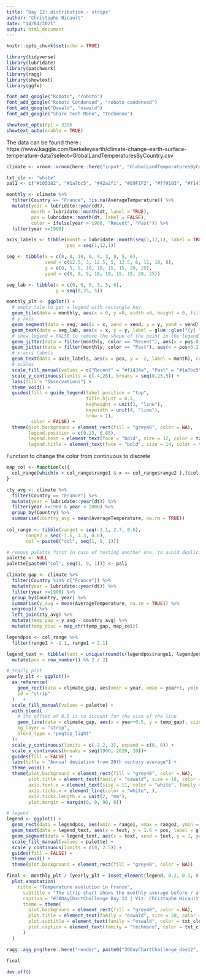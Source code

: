 ```yaml
---
title: "Day 12: distribution - strips"
author: "Christophe Nicault"
date: "14/04/2021"
output: html_document
---
```


```r
knitr::opts_chunk$set(echo = TRUE)
```


```r

library(tidyverse)
library(lubridate)
library(patchwork)
library(ragg)
library(showtext)
library(ggfx)

font_add_google("Roboto", "roboto")
font_add_google("Roboto Condensed", "roboto condensed")
font_add_google("Oswald", "oswald")
font_add_google("Share Tech Mono", "techmono")

showtext_opts(dpi = 320)
showtext_auto(enable = TRUE)
```

The data can be found there :
https://www.kaggle.com/berkeleyearth/climate-change-earth-surface-temperature-data?select=GlobalLandTemperaturesByCountry.csv

```r

climate <- vroom::vroom(here::here("input", "GlobalLandTemperaturesByCountry.csv"))

```


```r

txt_clr <- "white"
pal1 <- c("#105182", "#1a7bc5", "#42a2f1", "#E9F1F2", "#ff9193", "#f1434a", "#c91022", "#8d0613", "#4D030A")

```


```r

monthly <- climate %>%
  filter(Country == "France", !is.na(AverageTemperature)) %>%
  mutate(year = lubridate::year(dt),
         month = lubridate::month(dt, label = TRUE),
         pos = lubridate::month(dt, label = FALSE),
         color = ifelse(year > 1980, "Recent", "Past")) %>%
  filter(year >=1900) 

axis_labels <- tibble(month = lubridate::month(seq(1,12,1), label = TRUE),
                      pos = seq(1,12,1))

seg <- tibble(x = c(0, 0, 10, 0, 9, 3, 8, 5, 6),
              xend = c(12.5, 3, 12.5, 5, 12.5, 6, 11, 10, 8),
              y = c(0, 5, 5, 10, 10, 15, 15, 20, 25),
              yend = c(0, 5, 5, 10, 10, 15, 15, 20, 25))

seg_lab <- tibble(x = c(0, 0, 0, 3, 5, 6),
                  y = seq(0,25, 5))

monthly_plt <- ggplot() +
  # empty tile to get a legend with rectangle key
  geom_tile(data = monthly, aes(x = 0, y =0, width =0, height = 0, fill = color)) +
  # y-axis
  geom_segment(data = seg, aes(x = x, xend = xend, y = y, yend = yend), color = "white", linetype = "12") +
  geom_text(data = seg_lab, aes(x = x, y = y, label = glue::glue("{y} °C")), color = "white", nudge_y = 1, family = "roboto condensed", hjust = 0) +
  # show.legend = FALSE to remove the shape of the point in the legend
  geom_jitter(data = filter(monthly, color == "Recent"), aes(x = pos-0.2, y = AverageTemperature, fill = color), width = 0.15, height =0, size = 3, shape = 21, stroke = 0.3, color = "#FFDADC", show.legend = FALSE) +
  geom_jitter(data = filter(monthly, color == "Past"), aes(x = pos+0.2, y = AverageTemperature, fill = color), width = 0.15, height =0, size = 2.5, shape = 21, stroke = 0.3, color = "#93E2F5", show.legend = FALSE) +
  # x-axis labels
  geom_text(data = axis_labels, aes(x = pos, y = -2, label = month), color = "white", vjust = 0, angle = 90, size = 5, family = "oswald")+
  # scales
  scale_fill_manual(values = c("Recent" = "#f1434a", "Past" = "#1a7bc5"), labels = c("Recent" = "> 1980", "Past" = "< 1980")) +
  scale_y_continuous(limits = c(-4,26), breaks = seq(0,25,5)) +
  labs(fill = "Observations") +
  theme_void() +
  guides(fill = guide_legend(label.position = "top",
                             title.hjust = 0.5,
                             keyheight = unit(1, "line"),
                             keywidth = unit(4, "line"),
                             nrow = 1),
         color = FALSE) +
  theme(plot.background = element_rect(fill = "grey40", color = NA),
        legend.position = c(0.13, 0.85),
        legend.text = element_text(face = "bold", size = 12, color = txt_clr),
        legend.title = element_text(face = "bold", size = 14, color = txt_clr))

```

Function to change the color from continuous to discrete

```r

map_col <- function(x){
  col_range[which(x > col_range$range1 & x <= col_range$range2 ),]$col
}

```


```r

cty_avg <- climate %>%
  filter(Country == "France") %>%
  mutate(year = lubridate::year(dt)) %>%
  filter(year >=1900 & year < 2000) %>%
  group_by(Country) %>%
  summarise(country_avg = mean(AverageTemperature, na.rm = TRUE))
  
col_range <- tibble(range1 = seq(-2.1, 2.7, 0.6),
       range2 = seq(-1.5, 3.3, 0.6),
       col = paste0("col", seq(1, 9, 1)))

# remove palette first in case of testing another one, to avoid duplicate values
palette <- NULL
palette[paste0("col", seq(1, 9, 1))] <- pal1

climate_gap <- climate %>%
  filter(Country %in% c("France")) %>%
  mutate(year = lubridate::year(dt)) %>%
  filter(year >=1900) %>%
  group_by(Country, year) %>%
  summarise(y_avg = mean(AverageTemperature, na.rm = TRUE)) %>%
  ungroup() %>%
  left_join(cty_avg) %>%
  mutate(temp_gap = y_avg - country_avg) %>%
  mutate(temp_disc = map_chr(temp_gap, map_col))

legendpos <- col_range %>%
  filter(range1 > -2.1, range1 < 2.1) 

legend_text <- tibble(text = unique(round(c(legendpos$range1, legendpos$range2),1))) %>%
  mutate(pos = row_number() %% 2 / 2)

# Yearly plot
yearly_plt <- ggplot()+
  as_reference(
    geom_rect(data = climate_gap, aes(xmin = year, xmax = year+1, ymin = -2, ymax = 3, fill = temp_disc)) ,
    id = "strip"
  )   +
  scale_fill_manual(values = palette) +
  with_blend(
    # the offset of 0.5 is to account for the size of the line
    geom_line(data = climate_gap, aes(x = year+0.5, y = temp_gap), size = 3),
    bg_layer = "strip",
    blend_type = "pegtop_light"
  )+
  scale_y_continuous(limits = c(-2.2, 3), expand = c(0, 0)) +
  scale_x_continuous(breaks = seq(1900, 2020, 10))+
  guides(fill = FALSE) +
  labs(title = "Annual deviation from 20th century average") +
  theme_void() +
  theme(plot.background = element_rect(fill = "grey40", color = NA),
        plot.title = element_text(family = "oswald", size = 18, color = txt_clr, hjust = 0.5, face = "bold", margin = margin(10,0,20,0)),
        axis.text.x = element_text(size = 11, color = "white", family = "roboto"),
        axis.ticks.x = element_line(color = "white", ),
        axis.ticks.length.x = unit(2, "mm"),
        plot.margin = margin(0, 0, 90, 0))

# legend
legend <- ggplot() +
  geom_rect(data = legendpos, aes(xmin = range1, xmax = range2, ymin = 0, ymax = 1, fill = col)) +
  geom_text(data = legend_text, aes(x = text, y = 1.6 + pos, label = glue::glue("{text} °C")), size = 3.5, color = "white", vjust = 0, family = "roboto")+
  geom_segment(data = legend_text, aes(x = text, xend = text, y = 1, yend = 1.5 + pos), linetype = "13", color = "white") +
  scale_fill_manual(values = palette) +
  scale_y_continuous(limits = c(0, 2.5)) +
  guides(fill = FALSE) +
  theme_void() +
  theme(plot.background = element_rect(fill = "grey40", color = NA)) 

```


```r
 
final <- monthly_plt / (yearly_plt + inset_element(legend, 0.2, 0.1, 0.8, 0.27, align_to = "full")) + plot_layout(heights = c(5,1)) +
  plot_annotation(
    title = "Temperature evolution in France",
      subtitle = "The strip chart shows the monthly average before / after 1980.\nThe stripes shows the yearly temperature deviation from 20th century average.",
      caption = "#30DayChartChallenge Day 12 | Viz: Christophe Nicault | Data: Berkeley Earth / Kaggle",
      theme = theme(
        plot.background = element_rect(fill = "grey40", color = NA),
        plot.title = element_text(family = "oswald", size = 20, color = txt_clr, hjust = 0.5, face = "bold", margin = margin(10,0,0,0)),
        plot.subtitle = element_text(family = "oswald", color = txt_clr, size = 16, hjust = 0.5, margin = margin(10,0,15,0)),
        plot.caption = element_text(family = "techmono", color = txt_clr, size = 11, hjust = 0.98)      
      )
  )

ragg::agg_png(here::here("render", paste0("30DayChartChallenge_day12", format(Sys.time(), "%Y%m%d_%H%M%S"), ".png")), res = 320, width = 10, height = 10, units = "in")

final
  
dev.off()

```



